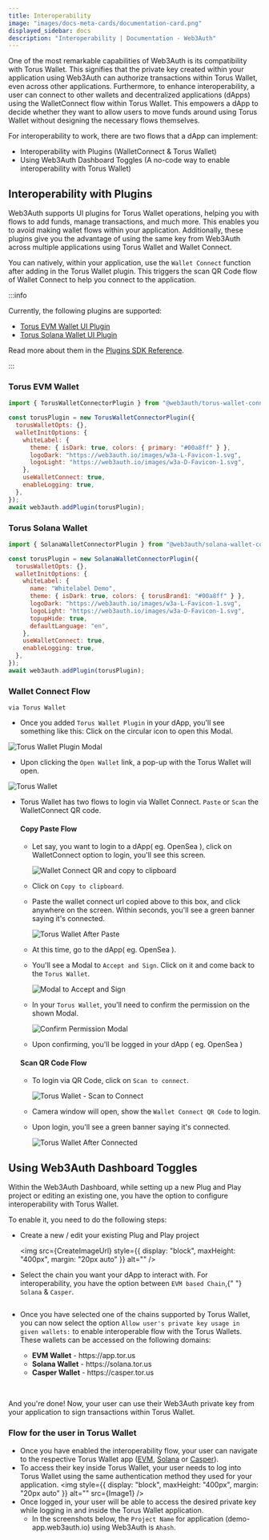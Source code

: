 ```yaml
---
title: Interoperability
image: "images/docs-meta-cards/documentation-card.png"
displayed_sidebar: docs
description: "Interoperability | Documentation - Web3Auth"
---
```



One of the most remarkable capabilities of Web3Auth is its compatibility with Torus Wallet. This signifies that the private key created within your
application using Web3Auth can authorize transactions within Torus Wallet, even across other applications. Furthermore, to enhance interoperability, a
user can connect to other wallets and decentralized applications (dApps) using the WalletConnect flow within Torus Wallet. This empowers a dApp to
decide whether they want to allow users to move funds around using Torus Wallet without designing the necessary flows themselves.

For interoperability to work, there are two flows that a dApp can implement:

- Interoperability with Plugins (WalletConnect & Torus Wallet)
- Using Web3Auth Dashboard Toggles (A no-code way to enable interoperability with Torus Wallet)

## Interoperability with Plugins

Web3Auth supports UI plugins for Torus Wallet operations, helping you with flows to add funds, manage transactions, and much more. This enables you to
avoid making wallet flows within your application. Additionally, these plugins give you the advantage of using the same key from Web3Auth across
multiple applications using Torus Wallet and Wallet Connect.

You can natively, within your application, use the `Wallet Connect` function after adding in the Torus Wallet plugin. This triggers the scan QR Code
flow of Wallet Connect to help you connect to the application.

:::info

Currently, the following plugins are supported:

- [Torus EVM Wallet UI Plugin](/sdk/helper-sdks/plugins/evm-wallet)
- [Torus Solana Wallet UI Plugin](/sdk/helper-sdks/plugins/solana-wallet)

Read more about them in the [Plugins SDK Reference](/sdk/helper-sdks/plugins).

:::

### Torus EVM Wallet

```js
import { TorusWalletConnectorPlugin } from "@web3auth/torus-wallet-connector-plugin";

const torusPlugin = new TorusWalletConnectorPlugin({
  torusWalletOpts: {},
  walletInitOptions: {
    whiteLabel: {
      theme: { isDark: true, colors: { primary: "#00a8ff" } },
      logoDark: "https://web3auth.io/images/w3a-L-Favicon-1.svg",
      logoLight: "https://web3auth.io/images/w3a-D-Favicon-1.svg",
    },
    useWalletConnect: true,
    enableLogging: true,
  },
});
await web3auth.addPlugin(torusPlugin);
```

### Torus Solana Wallet

```js
import { SolanaWalletConnectorPlugin } from "@web3auth/solana-wallet-connector-plugin";

const torusPlugin = new SolanaWalletConnectorPlugin({
  torusWalletOpts: {},
  walletInitOptions: {
    whiteLabel: {
      name: "Whitelabel Demo",
      theme: { isDark: true, colors: { torusBrand1: "#00a8ff" } },
      logoDark: "https://web3auth.io/images/w3a-L-Favicon-1.svg",
      logoLight: "https://web3auth.io/images/w3a-D-Favicon-1.svg",
      topupHide: true,
      defaultLanguage: "en",
    },
    useWalletConnect: true,
    enableLogging: true,
  },
});
await web3auth.addPlugin(torusPlugin);
```

### Wallet Connect Flow

`via Torus Wallet`

<div className="text-image-column">
  <div>
    <ul>
      <li>
        Once you added <code>Torus Wallet Plugin</code> in your dApp, you'll see something like this: Click on the circular icon to open this Modal.
      </li>
    </ul>
  </div>
  <div>
    <img src={WalletOnDapp} style={{ minWidth: "200px", maxWidth: "250px" }} alt="Torus Wallet Plugin Modal" />
  </div>
</div>

- Upon clicking the `Open Wallet` link, a pop-up with the Torus Wallet will open.

![Torus Wallet](/content-hub/interoperability/interoperability-torus-wallet.png)

- Torus Wallet has two flows to login via Wallet Connect. `Paste` or `Scan` the WalletConnect QR code.

  #### Copy Paste Flow

  - Let say, you want to login to a dApp( eg. OpenSea ), click on WalletConnect option to login, you'll see this screen.

    ![Wallet Connect QR and copy to clipboard](/content-hub/interoperability/interoperability-wc-clipboard.png)

  - Click on `Copy to clipboard`.

  - Paste the wallet connect url copied above to this box, and click anywhere on the screen. Within seconds, you'll see a green banner saying it's
    connected.

    ![Torus Wallet After Paste](/content-hub/interoperability/interoperability-after-wc-paste.png)

  - At this time, go to the dApp( eg. OpenSea ).

  - You'll see a Modal to `Accept and Sign`. Click on it and come back to the `Torus Wallet`.

    ![Modal to Accept and Sign](/content-hub/interoperability/interoperability-modal-on-opensea.png)

  - In your `Torus Wallet`, you'll need to confirm the permission on the shown Modal.

    ![Confirm Permission Modal](/content-hub/interoperability/interoperability-confirm-login.png)

  - Upon confirming, you'll be logged in your dApp ( eg. OpenSea )

  #### Scan QR Code Flow

  - To login via QR Code, click on `Scan to connect`.

    ![Torus Wallet - Scan to Connect](/content-hub/interoperability/interoperability-torus-wallet.png)

  - Camera window will open, show the `Wallet Connect QR Code` to login.

  - Upon login, you'll see a green banner saying it's connected.

    ![Torus Wallet After Connected](/content-hub/interoperability/interoperability-after-wc-paste.png)

## Using Web3Auth Dashboard Toggles

Within the Web3Auth Dashboard, while setting up a new Plug and Play project or editing an existing one, you have the option to configure
interoperability with Torus Wallet.

To enable it, you need to do the following steps:

- Create a new / edit your existing Plug and Play project

  <img src={CreateImageUrl} style={{ display: "block", maxHeight: "400px", margin: "20px auto" }} alt="" />

<div className="text-image-column">
  <div>
    <ul>
      <li>
        Select the chain you want your dApp to interact with. For interoperability, you have the option between <code>EVM based Chain</code>,{" "}
        <code>Solana</code> & <code>Casper</code>.
      </li>
    </ul>
  </div>
  <div>
    <img src={CreateDashboardPnp} style={{ minWidth: "200px", maxWidth: "250px" }} alt="" />
  </div>
</div>

- Once you have selected one of the chains supported by Torus Wallet, you can now select the option `Allow user's private key usage in given wallets:`
  to enable interoperable flow with the Torus Wallets. These wallets can be accessed on the following domains:

<div className="text-image-column">
  <div>
    <ul>
      <ul>
        <li>
          <b>EVM Wallet</b> - https://app.tor.us
        </li>
        <li>
          <b>Solana Wallet</b> - https://solana.tor.us
        </li>
        <li>
          <b>Casper Wallet</b> - https://casper.tor.us
        </li>
      </ul>
    </ul>
  </div>
  <div>
    <img src={CreateDashboardPnp4} style={{ minWidth: "300px", maxWidth: "350px" }} alt="" />
  </div>
</div>
<br />

And you're done! Now, your user can use their Web3Auth private key from your application to sign transactions within Torus Wallet.

### Flow for the user in Torus Wallet

- Once you have enabled the interoperability flow, your user can navigate to the respective Torus Wallet app ([EVM](https://app.tor.us),
  [Solana](https://solana.tor.us) or [Casper](https://casper.tor.us)).
- To access their key inside Torus Wallet, your user needs to log into Torus Wallet using the same authentication method they used for your
  application.
  <img style={{ display: "block", maxHeight: "400px", margin: "20px auto" }} alt="" src={Image1} />
- Once logged in, your user will be able to access the desired private key while logging in and inside the Torus Wallet application.
  - In the screenshots below, the `Project Name` for application (demo-app.web3auth.io) using Web3Auth is `Ahash`.

<div className="text-image-column">
  <div>
    <img style={{ display: "block", maxHeight: "500px", alignSelf: "center" }} alt="" src={TorusWalletLogin} />
  </div>
  <div>
    <img style={{ display: "block", maxHeight: "500px", alignSelf: "center" }} alt="" src={TorusWalletLogin3} />
  </div>
</div>

